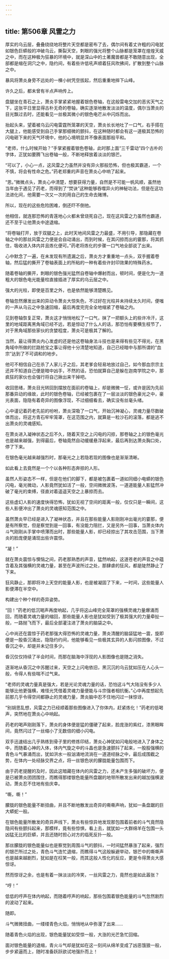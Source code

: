 ```yaml
---
---
---
```

title: 第506章 风雷之力
---



厚实的乌云层，叠叠绕绕地将整片天空都是密布了去，偶尔间有着丈许粗的闪电犹如银色巨蟒般的冲破乌云，撕裂天空，刺眼的强光将整个山脉都是笼罩在煌煌天威之中，而在这种极为狂暴的环境中，就是深山中的土著魔兽都是不敢随意出现，全部都是缩在洞穴之中，隐约间，有着些许低吼声顺着狂风吹拂间，扩散到整个山脉之中。

暴风将萧炎身旁不远处的一棵小树凭空拔起，然后重重地摔下山峰。

许久之后，都未曾有半点声响传上。

盘腿坐在青石之上，萧炎手掌紧紧地握着银色卷轴，在这般雷电交加的恶劣天气之下，这张平日里显得古朴无奇的卷轴，确实逐渐地散发淡淡的温度，偶尔当萧炎的目光飘过去时，还能看见一丝极其微小的银色电芒从中闪烁而出。

抬起头来，望着被乌云闪电雷霆所笼罩的天空，萧炎长长地吐了一口气，右手搭在大腿上，他能感受到自己手掌那细微的颤抖，在这种随时都会有这一道极其恐怖的闪电砸下来的天气环境中，他的心境明显并不像表面那般平和。

“老师，什么时候开始？”手掌紧握着银色卷轴，此时那上面“三千雷动”四个古朴的字体，正犹如要腾飞出卷轴一般，不断地释放着淡淡的银芒。

“可以了，小心一点，这风雷之力虽然并没有异火那般恐怖，但也极其霸道，一个不慎，将会有性命之危。”药老郑重的声音在萧炎心中响了起来。

“恩。”微微点头，萧炎心中清楚，想要获得力量，自然是不可能一帆风顺，虽然他当年由于遇见了药老，而得到了“焚诀”这种能够吞噬异火的神秘功法，但是在这功法进化间，他需要一次又一次的用自己的生命去赌博。

所以，现在的这些危险困难，倒还吓不倒他。

他相信，就连那恐怖的青莲地心火都未曾烧死自己，现在这风雷之力虽然也霸道，还不至于让他萧炎中途退缩。

“将卷轴打开，放于双腿之上，此时天地间风雷之力最盛，不用引导，那隐藏在卷轴之中的那丝风雷之力便是会自动涌出，而到时候，在其闪掠而出的霎那，将其抓住，吸收进入体内并且炼化便可。”药老将炼化的步骤一口气地全部说了出来。

心中默念了一遍，在未发现有所遗漏之后，萧炎方才重重地一点头，双手握着卷轴，然后猛的撕开了卷轴表面上的所粘的一种有着些许封印效果的特殊药水。

随着卷轴的撕开，刺眼的银色强光猛然自卷轴中爆射而出，顿时间，便是化为一道粗大的银色电光能量柱直接插进了厚实的乌云层之中。

强大的光柱，即使是百里之外，也是依然能够清楚瞧见。

卷轴忽然爆发出来的异动令萧炎大惊失色，不过好在光柱并未持续太久时间，便嗤的一声从乌云之中急速回缩，最后再度完完全全地缩紧了卷轴之内。

见到卷轴恢复正常，萧炎这才悄悄地松了一口气，抹了一把额头上的些许冷汗，这里的地域距离黑角域已经不远，若是惊动了什么人的话，那恐怕有要横生枝节了，对于黑角域那些家伙的贪婪程度，萧炎可是极其了解的。

当然，最让得萧炎内心发虚的还是他这卷轴身法斗技也是来得有些见不得光，在黑角域中所做的拦路抢宝之事让得他十分清楚地知道，自己已经暗中与那所谓的“血宗”达到了不可调和的地步。

他可不相信自己在杀了人家儿子之后，其老爹会轻易地放过自己，如今那血宗宗主还并不知道自己便是暗中凶手，不然的话，恐怕就算自己是躲在迦南学院之中，那疯狂的家伙也会强行将自己揪出来干掉吧。

收回思绪，萧炎目光转回到摆放在面前的卷轴上，却是微微一怔，或许是因为先前那番异动的缘故，此时的银色卷轴，已经被包裹在了一层淡淡的银色豪光之中，豪光表面，隐隐有着奇异的图像浮现，不过细细看去，确实没有丝毫头绪。

心中谨记着药老先前的吩咐，萧炎深吸了一口气，开始沉神凝心，灵魂力量尽数破体而出，将这方青石牢牢笼罩，在这范围之内，就算是一粒沙石的滚落，都是逃不出萧炎的灵魂感知。

在萧炎进入凝神状态之后不久，随着天空之上闪电的闪掠，那卷轴之上的银色毫光也是越来越强，到得最后，卷轴竟然自动缓缓悬浮起来，最后再到达萧炎胸口处，停了下来。

在银色毫光越来越强烈时，那毫光之上若隐若现的图像也是渐渐清晰。

如此看上去竟然是一个个以各种形态奔掠的人形。

虽然人形姿态不一样，但是在他们的脚下，都是被包裹着一道如同细小电蟒的银色闪电，毫光微动，人影竟然犹如活了一般，空间微微波荡，一道道能量人影猛然冲破了毫光的束缚，径直对着遥遥天空之上暴掠而去。

这些虚幻人影的速度快得恐怖，犹如无视了空间的距离一般，仅仅只是一瞬间，这些人影便冲出了萧炎的灵魂感知范围之中。

虽然萧炎早已经是进入了凝神状态，并且在那些能量人影刚刚冲出毫光的霎那，便是有所察觉，但是察觉到是一回事，有没能力阻拦，又是另外一回事，当萧炎体内斗气刚刚从手掌中喷薄而出时，那些能量人影，却已经掠出了其攻击范围，当下萧炎的脸庞便是涌现出些许震惊。

“凝！”

就在萧炎震惊与懊恼之间，药老那熟悉的声音，猛然响起，这道苍老的声音之中蕴含着及其强横的灵魂力量，甚至在声波所过之处，那肆虐的狂风，都是陡然静止了下来。

狂风静止，那即将冲上天空的能量人影，也是被凝固了下来，一时间，这些能量人影便滞在半空中。

构建出个种个样的奇异姿势。

“回！”药老的低沉喝声再度响起，几乎将这山峰完全笼罩的强横灵魂力量爆涌而回，而随着灵魂力量的缩回，那些能量人影也是犹如受到了极其强大的力量牵扯一般，一路抛飞而下，最后全部灌注进了萧炎的脑袋之中。

心中尚还在震惊于药老那强大得恐怖的灵魂力量，萧炎清醒的脑袋猛地一震，旋即便是一股昏沉涌出，隐隐约约间，他能够看见一些极其玄异的人影闪掠图像，不过昏沉之中，却是并未记住多少。

昏沉仅仅持续了半会时间，而那在脑海中浮现的人影图像也是随之消失。

逐渐地从昏沉之中苏醒过来，天空之上闪电依旧，黑沉沉的乌云犹如压在人心头一般，令得人有些喘不过气来。

“老师的灵魂力量真是强大，若是光论灵魂力量的话，恐怕这斗气大陆没有多少人能够比他更强横，难怪光凭借着灵魂力量便能与斗宗强者相抗衡。”心中再度想起先前那几乎令得空间都静止的灵魂力量，萧炎脑中忍不住地闪过一抹惊讶。

“别胡思乱想，风雷之力已经顺着那些图像进入了你体内，赶紧炼化！”药老的低喝声，突然地在萧炎心中响起。

药老的喝声刚刚落下，萧炎的身体便是猛的僵硬了起来，脸庞涨的紫红，漆黑眼眸间，竟然闪过了一丝缩小了无数倍的细小闪电。

双手迅速结出几乎熟练到骨子里的修炼印结，萧炎心神犹如闪电般地进入了身体之中，而随着心神的入体，体内气旋之中的斗晶也是急速颤抖了起来，一股股强横的青色斗气暴涌而出，犹如洪水一般汹涌地流淌在一道道经脉之中，最后成围截之势，在体内一处经脉交界之点，将一丝银色状的朦胧能量包围而下。

由于药老提醒的及时，因此这暗藏在体内的风雷之力，还未产生多强的破坏力，便是已被萧炎团团围住，而瞧得那缕银色能量所盘踞的地带所散发出来的越加强横波动，萧炎忍不住地有些庆幸。

“嘶，嘶！”

朦胧的银色能量不断扭曲，并且不断地散发出奇异的嘶嘶声响，犹如一条盘踞的巨大蟒蛇一般。

在银色能量所散发的奇异声线下，萧炎有些惊异地发现那包围着前者的斗气竟然隐隐间有些颤抖起来，那模样，竟有些惊惧，看上去，就犹如一大群绵羊在包围一头凶猛无比的巨蟒，并且还随时担心对方的临死反扑一般。

那丝朦胧的银色能量似也是察觉到周围斗气的颤抖，一时间猛然暴涨了起来，强烈的银芒所过之处，青色斗气连忙退缩，而瞧得斗气这般躲避举动，银芒中的嘶嘶声也是越来越剧烈，犹如是在枉笑一般，而其这般人性化的反应，更是令得萧炎大感惊讶。

然而惊讶之余，也是有着一抹淡淡的冷笑，一丝风雷之力，竟然也是如此嚣张？

“哼！”

低低的哼声在体内响起，而随着哼声的响起，那些包围着银色能量的斗气忽然剧烈的波动了起来。

随即。

斗气微微扭曲，一缕缕青色火焰，悄悄地从中弥漫了出来……

随着青色火焰的出现，银色能量犹如受惊一般，大涨的光芒急忙回缩。

面对银色能量的退缩，青火斗气却是犹如在这一刻间从绵羊变成了凶恶饿狼一般，步步紧逼而上，随时准备跃跃欲试地强扑而上！